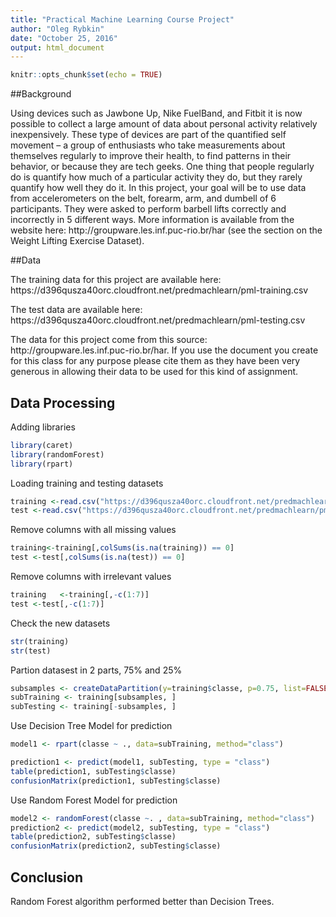 ```yaml
---
title: "Practical Machine Learning Course Project"
author: "Oleg Rybkin"
date: "October 25, 2016"
output: html_document
---
```


```r
knitr::opts_chunk$set(echo = TRUE)
```

##Background

Using devices such as Jawbone Up, Nike FuelBand, and Fitbit it is now possible to collect a large amount of data about personal activity relatively inexpensively. These type of devices are part of the quantified self movement – a group of enthusiasts who take measurements about themselves regularly to improve their health, to find patterns in their behavior, or because they are tech geeks. One thing that people regularly do is quantify how much of a particular activity they do, but they rarely quantify how well they do it. In this project, your goal will be to use data from accelerometers on the belt, forearm, arm, and dumbell of 6 participants. They were asked to perform barbell lifts correctly and incorrectly in 5 different ways. More information is available from the website here: http://groupware.les.inf.puc-rio.br/har (see the section on the Weight Lifting Exercise Dataset).

##Data

The training data for this project are available here:
https://d396qusza40orc.cloudfront.net/predmachlearn/pml-training.csv

The test data are available here:
https://d396qusza40orc.cloudfront.net/predmachlearn/pml-testing.csv

The data for this project come from this source: http://groupware.les.inf.puc-rio.br/har. If you use the document you create for this class for any purpose please cite them as they have been very generous in allowing their data to be used for this kind of assignment. 


## Data Processing

Adding libraries
```r
library(caret)
library(randomForest) 
library(rpart)
```

Loading training and testing datasets
```r
training <-read.csv("https://d396qusza40orc.cloudfront.net/predmachlearn/pml-training.csv", na.strings=c("NA","#DIV/0!", ""))
test <-read.csv("https://d396qusza40orc.cloudfront.net/predmachlearn/pml-testing.csv", na.strings=c("NA","#DIV/0!", ""))
```

Remove columns with all missing values
```r
training<-training[,colSums(is.na(training)) == 0]
test <-test[,colSums(is.na(test)) == 0]
```

Remove columns with irrelevant values
```r
training   <-training[,-c(1:7)]
test <-test[,-c(1:7)]
```

Check the new datasets
```r
str(training)
str(test)
```

Partion datasest in 2 parts, 75% and 25%
```r
subsamples <- createDataPartition(y=training$classe, p=0.75, list=FALSE)
subTraining <- training[subsamples, ] 
subTesting <- training[-subsamples, ]
```

Use Decision Tree Model for prediction
```r
model1 <- rpart(classe ~ ., data=subTraining, method="class")

prediction1 <- predict(model1, subTesting, type = "class")
table(prediction1, subTesting$classe)
confusionMatrix(prediction1, subTesting$classe)
```

Use Random Forest Model for prediction
```r
model2 <- randomForest(classe ~. , data=subTraining, method="class")
prediction2 <- predict(model2, subTesting, type = "class")
table(prediction2, subTesting$classe)
confusionMatrix(prediction2, subTesting$classe)
```

## Conclusion
Random Forest algorithm performed better than Decision Trees.
